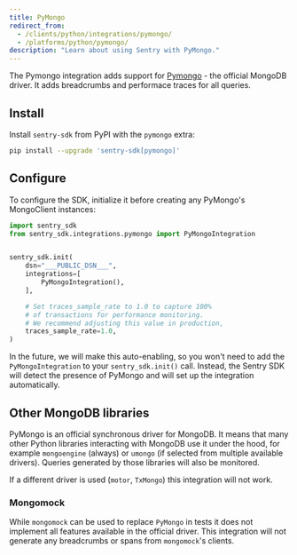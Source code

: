 ```yaml
---
title: PyMongo
redirect_from:
  - /clients/python/integrations/pymongo/
  - /platforms/python/pymongo/
description: "Learn about using Sentry with PyMongo."
---
```


The Pymongo integration adds support for [Pymongo](https://www.mongodb.com/docs/drivers/pymongo/) - the official MongoDB
driver. It adds breadcrumbs and performace traces for all queries.

## Install

Install `sentry-sdk` from PyPI with the `pymongo` extra:

```bash
pip install --upgrade 'sentry-sdk[pymongo]'
```

## Configure

To configure the SDK, initialize it before creating any PyMongo's MongoClient instances:

```python
import sentry_sdk
from sentry_sdk.integrations.pymongo import PyMongoIntegration


sentry_sdk.init(
    dsn="___PUBLIC_DSN___",
    integrations=[
        PyMongoIntegration(),
    ],

    # Set traces_sample_rate to 1.0 to capture 100%
    # of transactions for performance monitoring.
    # We recommend adjusting this value in production,
    traces_sample_rate=1.0,
)
```

<Note>

In the future, we will make this auto-enabling, so you won't need to add the `PyMongoIntegration` to your
`sentry_sdk.init()` call. Instead, the Sentry SDK will detect the presence of PyMongo and will set up the integration
automatically.

</Note>

## Other MongoDB libraries

PyMongo is an official synchronous driver for MongoDB. It means that many other Python libraries interacting with
MongoDB use it under the hood, for example `mongoengine` (always) or `umongo` (if selected from multiple available
drivers). Queries generated by those libraries will also be monitored.

If a different driver is used (`motor`, `TxMongo`) this integration will not work.

### Mongomock

While `mongomock` can be used to replace `PyMongo` in tests it does not implement all features available in the official
driver. This integration will not generate any breadcrumbs or spans from `mongomock`'s clients.
